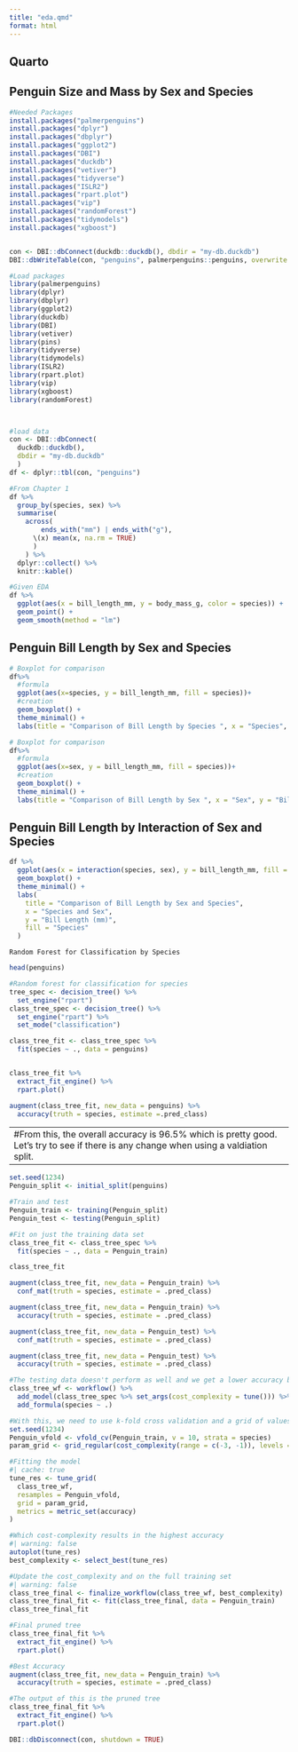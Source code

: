 ```yaml
---
title: "eda.qmd"
format: html
---
```


## Quarto

## Penguin Size and Mass by Sex and Species

```r
#Needed Packages
install.packages("palmerpenguins")
install.packages("dplyr")
install.packages("dbplyr")
install.packages("ggplot2")
install.packages("DBI")
install.packages("duckdb")
install.packages("vetiver")
install.packages("tidyverse")
install.packages("ISLR2")
install.packages("rpart.plot")
install.packages("vip")
install.packages("randomForest")
install.packages("tidymodels")
install.packages("xgboost")


con <- DBI::dbConnect(duckdb::duckdb(), dbdir = "my-db.duckdb")
DBI::dbWriteTable(con, "penguins", palmerpenguins::penguins, overwrite = TRUE)
```

```r
#Load packages 
library(palmerpenguins)
library(dplyr)
library(dbplyr)
library(ggplot2)
library(duckdb)
library(DBI)
library(vetiver)
library(pins)
library(tidyverse)
library(tidymodels)
library(ISLR2)
library(rpart.plot)
library(vip)
library(xgboost)
library(randomForest)



#load data 
con <- DBI::dbConnect(
  duckdb::duckdb(), 
  dbdir = "my-db.duckdb"
  )
df <- dplyr::tbl(con, "penguins")
```

```r
#From Chapter 1
df %>%
  group_by(species, sex) %>%
  summarise(
    across(
        ends_with("mm") | ends_with("g"),
      \(x) mean(x, na.rm = TRUE)
      )
    ) %>%
  dplyr::collect() %>%
  knitr::kable()
```

```r
#Given EDA
df %>%
  ggplot(aes(x = bill_length_mm, y = body_mass_g, color = species)) +
  geom_point() + 
  geom_smooth(method = "lm")
```

## Penguin Bill Length by Sex and Species

```r
# Boxplot for comparison 
df%>%
  #formula 
  ggplot(aes(x=species, y = bill_length_mm, fill = species))+ 
  #creation
  geom_boxplot() + 
  theme_minimal() +
  labs(title = "Comparison of Bill Length by Species ", x = "Species", y = "Bill Length (mm)")

```

```r
# Boxplot for comparison 
df%>%
  #formula 
  ggplot(aes(x=sex, y = bill_length_mm, fill = species))+ 
  #creation
  geom_boxplot() + 
  theme_minimal() +
  labs(title = "Comparison of Bill Length by Sex ", x = "Sex", y = "Bill Length (mm)")
```

## Penguin Bill Length by Interaction of Sex and Species

```r
df %>%
  ggplot(aes(x = interaction(species, sex), y = bill_length_mm, fill = species)) + 
  geom_boxplot() + 
  theme_minimal() +
  labs(
    title = "Comparison of Bill Length by Sex and Species",
    x = "Species and Sex",
    y = "Bill Length (mm)",
    fill = "Species"
  )

```

```         
Random Forest for Classification by Species
```

```r
head(penguins)
```

```r
#Random forest for classification for species
tree_spec <- decision_tree() %>%   
  set_engine("rpart")
class_tree_spec <- decision_tree() %>%      
  set_engine("rpart") %>%      
  set_mode("classification")

class_tree_fit <- class_tree_spec %>%    
  fit(species ~ ., data = penguins)


class_tree_fit %>%
  extract_fit_engine() %>%
  rpart.plot()

augment(class_tree_fit, new_data = penguins) %>%
  accuracy(truth = species, estimate =.pred_class)
```

---
#From this, the overall accuracy is 96.5% which is pretty good. Let's try to see if there is any change when using a valdiation split. 
---

```r
set.seed(1234)
Penguin_split <- initial_split(penguins)

```

```r
#Train and test
Penguin_train <- training(Penguin_split)
Penguin_test <- testing(Penguin_split)
```

```r
#Fit on just the training data set
class_tree_fit <- class_tree_spec %>%    
  fit(species ~ ., data = Penguin_train)   

class_tree_fit
```

```r
augment(class_tree_fit, new_data = Penguin_train) %>%
  conf_mat(truth = species, estimate = .pred_class)
```

```r
augment(class_tree_fit, new_data = Penguin_train) %>%
  accuracy(truth = species, estimate = .pred_class)
```

```r
augment(class_tree_fit, new_data = Penguin_test) %>%
  conf_mat(truth = species, estimate = .pred_class)

```

```r
augment(class_tree_fit, new_data = Penguin_test) %>%
  accuracy(truth = species, estimate = .pred_class)
```

```r
#The testing data doesn't perform as well and we get a lower accuracy by around 4%. Let's try to use the cost_complexity option to see if there is a better tree size that will reduce the overfitting that is happening. 
class_tree_wf <- workflow() %>%
  add_model(class_tree_spec %>% set_args(cost_complexity = tune())) %>%
  add_formula(species ~ .)
```

```r
#With this, we need to use k-fold cross validation and a grid of values 
set.seed(1234)
Penguin_vfold <- vfold_cv(Penguin_train, v = 10, strata = species)
param_grid <- grid_regular(cost_complexity(range = c(-3, -1)), levels = 10)
```

```r
#Fitting the model
#| cache: true 
tune_res <- tune_grid(
  class_tree_wf, 
  resamples = Penguin_vfold, 
  grid = param_grid, 
  metrics = metric_set(accuracy)
)
```

```r
#Which cost-complexity results in the highest accuracy 
#| warning: false 
autoplot(tune_res)
best_complexity <- select_best(tune_res)
```

```r
#Update the cost_complexity and on the full training set 
#| warning: false 
class_tree_final <- finalize_workflow(class_tree_wf, best_complexity)
class_tree_final_fit <- fit(class_tree_final, data = Penguin_train)
class_tree_final_fit
```

```r
#Final pruned tree 
class_tree_final_fit %>%      
  extract_fit_engine() %>%      
  rpart.plot()
```

```r
#Best Accuracy 
augment(class_tree_fit, new_data = Penguin_train) %>%
  accuracy(truth = species, estimate = .pred_class)
```

```r
#The output of this is the pruned tree
class_tree_final_fit %>%      
  extract_fit_engine() %>%      
  rpart.plot()
```

```r
DBI::dbDisconnect(con, shutdown = TRUE)
```
